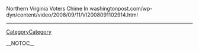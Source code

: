 Northern Virginia Voters Chime In  washingtonpost.com/wp-dyn/content/video/2008/09/11/VI2008091102914.html
----
[[CategoryCategory]]

__NOTOC__